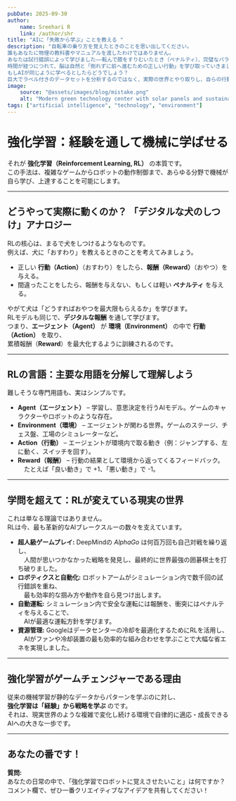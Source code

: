 ```yaml
---
pubDate: 2025-09-30
author:
    name: Sreehari R
    link: /author/shr
title: "AIに「失敗から学ぶ」ことを教える "
description: "自転車の乗り方を覚えたときのことを思い出してください。  
誰もあなたに物理の教科書やマニュアルを渡したわけではありません。  
あなたは試行錯誤によって学びました——転んで膝をすりむいたとき（ペナルティ）、完璧なバランスで走れたとき（報酬）。  
時間が経つにつれて、脳は自然と「倒れずに前へ進むための正しい行動」を学び取っていきました。  
もしAIが同じように学べるとしたらどうでしょう？  
巨大でラベル付きのデータセットを分析するのではなく、実際の世界とやり取りし、自らの行動の結果から直接学ぶことができたら？"
image:
    source: "@assets/images/blog/mistake.png"
    alt: "Modern green technology center with solar panels and sustainable architecture"
tags: ["artificial intelligence", "technology", "environment"]
---
```

# 強化学習：経験を通して機械に学ばせる

それが **強化学習（Reinforcement Learning, RL）** の本質です。  
この手法は、複雑なゲームからロボットの動作制御まで、あらゆる分野で機械が自ら学び、上達することを可能にします。

---

## どうやって実際に動くのか？ 「デジタルな犬のしつけ」アナロジー

RLの核心は、まるで犬をしつけるようなものです。  
例えば、犬に「おすわり」を教えるときのことを考えてみましょう。

- 正しい **行動（Action）**（おすわり）をしたら、**報酬（Reward）**（おやつ）を与える。  
- 間違ったことをしたら、報酬を与えない、もしくは軽い **ペナルティ** を与える。  

やがて犬は「どうすればおやつを最大限もらえるか」を学びます。  
RLモデルも同じで、**デジタルな報酬** を通して学びます。  
つまり、**エージェント（Agent）** が **環境（Environment）** の中で **行動（Action）** を取り、  
累積報酬（**Reward**）を最大化するように訓練されるのです。

---

## RLの言語：主要な用語を分解して理解しよう

難しそうな専門用語も、実はシンプルです。

- **Agent（エージェント）** – 学習し、意思決定を行うAIモデル。ゲームのキャラクターやロボットのような存在。  
- **Environment（環境）** – エージェントが関わる世界。ゲームのステージ、チェス盤、工場のシミュレーターなど。  
- **Action（行動）** – エージェントが環境内で取る動き（例：ジャンプする、左に動く、スイッチを回す）。  
- **Reward（報酬）** – 行動の結果として環境から返ってくるフィードバック。  
　たとえば「良い動き」で +1、「悪い動き」で -1。

---

## 学問を超えて：RLが変えている現実の世界

これは単なる理論ではありません。  
RLは今、最も革新的なAIブレークスルーの数々を支えています。

- **超人級ゲームプレイ:** DeepMindの *AlphaGo* は何百万回も自己対戦を繰り返し、  
　人間が思いつかなかった戦略を発見し、最終的に世界最強の囲碁棋士を打ち破りました。  
- **ロボティクスと自動化:** ロボットアームがシミュレーション内で数千回の試行錯誤を重ね、  
　最も効率的な掴み方や動作を自ら見つけ出します。  
- **自動運転:** シミュレーション内で安全な運転には報酬を、衝突にはペナルティを与えることで、  
　AIが最適な運転方針を学びます。  
- **資源管理:** Googleはデータセンターの冷却を最適化するためにRLを活用し、  
　AIがファンや冷却装置の最も効率的な組み合わせを学ぶことで大幅な省エネを実現しました。

---

## 強化学習がゲームチェンジャーである理由

従来の機械学習が静的なデータからパターンを学ぶのに対し、  
**強化学習は「経験」から戦略を学ぶ** のです。  
それは、現実世界のような複雑で変化し続ける環境で自律的に適応・成長できるAIへの大きな一歩です。

---

## あなたの番です！

**質問:**  
あなたの日常の中で、「強化学習でロボットに覚えさせたいこと」は何ですか？  
コメント欄で、ぜひ一番クリエイティブなアイデアを共有してください！
